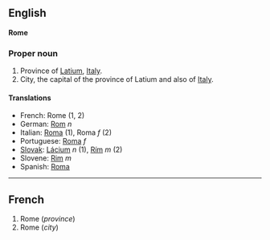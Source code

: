==English==
'''Rome'''

===Proper noun===

#Province of [[Latium]], [[Italy]].
#City, the capital of the province of Latium and also of [[Italy]].

====Translations====

*French: Rome (1, 2)
*German: [[Rom]] ''n''
*Italian: [[Roma]] (1), Roma ''f'' (2)
*Portuguese: [[Roma]] ''f''
*[[Slovak]]: [[Lácium]] ''n'' (1), [[Rím]] ''m'' (2)
*Slovene: [[Rim]] ''m''
*Spanish: [[Roma]]

----

==French==

#Rome (''province'')
#Rome (''city'')